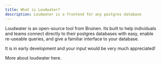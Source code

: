 ```yaml
---
title: What is Loudwater?
description: Loudwater is a frontend for any postgres database
---
```


Loudwater is an open-source tool from Bruinen. Its built to help individuals and teams connect directly to their postgres
databases with easy, enable re-useable queries, and give a familiar interface to your database.

It is in early development and your input would be very much appreciated!

More about loudwater here.
